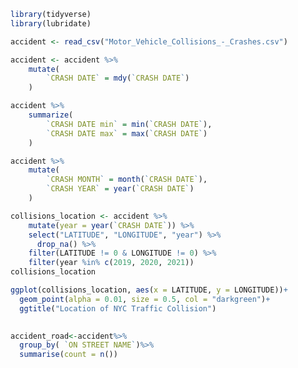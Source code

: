 ```r
library(tidyverse)
library(lubridate)

```

```r

accident <- read_csv("Motor_Vehicle_Collisions_-_Crashes.csv")
```

```r
accident <- accident %>%
    mutate(
        `CRASH DATE` = mdy(`CRASH DATE`)
    )

accident %>%
    summarize(
        `CRASH DATE min` = min(`CRASH DATE`),
        `CRASH DATE max` = max(`CRASH DATE`)
    )

accident %>%
    mutate(
        `CRASH MONTH` = month(`CRASH DATE`),
        `CRASH YEAR` = year(`CRASH DATE`)
    )
```




```r
collisions_location <- accident %>%
    mutate(year = year(`CRASH DATE`)) %>%
    select("LATITUDE", "LONGITUDE", "year") %>%
      drop_na() %>%
    filter(LATITUDE != 0 & LONGITUDE != 0) %>%
    filter(year %in% c(2019, 2020, 2021))
collisions_location
```

```r
ggplot(collisions_location, aes(x = LATITUDE, y = LONGITUDE))+
  geom_point(alpha = 0.01, size = 0.5, col = "darkgreen")+
  ggtitle("Location of NYC Traffic Collision")
  

```

```r
accident_road<-accident%>%
  group_by(	`ON STREET NAME`)%>%
  summarise(count = n())
```

```r

```

